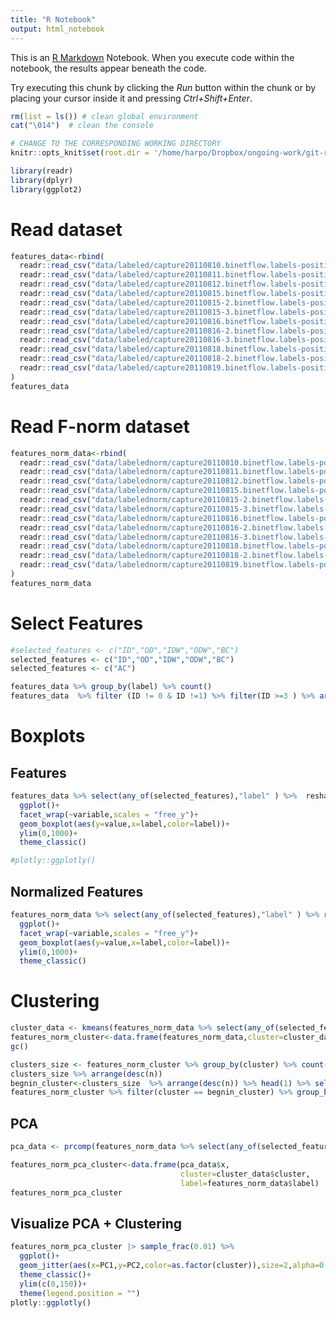 ```yaml
---
title: "R Notebook"
output: html_notebook
---
```


This is an [R Markdown](http://rmarkdown.rstudio.com) Notebook. When you execute code within the notebook, the results appear beneath the code. 

Try executing this chunk by clicking the *Run* button within the chunk or by placing your cursor inside it and pressing *Ctrl+Shift+Enter*. 


```r
rm(list = ls()) # clean global environment
cat("\014")  # clean the console
```



```r
# CHANGE TO THE CORRESPONDING WORKING DIRECTORY
knitr::opts_knit$set(root.dir = '/home/harpo/Dropbox/ongoing-work/git-repos/graph-representation-learning/')
```

```r
library(readr)
library(dplyr)
library(ggplot2)
```
# Read dataset
```r
features_data<-rbind(
  readr::read_csv("data/labeled/capture20110810.binetflow.labels-positive-weights.labeled.csv"),
  readr::read_csv("data/labeled/capture20110811.binetflow.labels-positive-weights.labeled.csv"),
  readr::read_csv("data/labeled/capture20110812.binetflow.labels-positive-weights.labeled.csv"),
  readr::read_csv("data/labeled/capture20110815.binetflow.labels-positive-weights.labeled.csv"),
  readr::read_csv("data/labeled/capture20110815-2.binetflow.labels-positive-weights.labeled.csv"),
  readr::read_csv("data/labeled/capture20110815-3.binetflow.labels-positive-weights.labeled.csv"),
  readr::read_csv("data/labeled/capture20110816.binetflow.labels-positive-weights.labeled.csv"),
  readr::read_csv("data/labeled/capture20110816-2.binetflow.labels-positive-weights.labeled.csv"),
  readr::read_csv("data/labeled/capture20110816-3.binetflow.labels-positive-weights.labeled.csv"),
  readr::read_csv("data/labeled/capture20110818.binetflow.labels-positive-weights.labeled.csv"),
  readr::read_csv("data/labeled/capture20110818-2.binetflow.labels-positive-weights.labeled.csv"),
  readr::read_csv("data/labeled/capture20110819.binetflow.labels-positive-weights.labeled.csv")
)
features_data

```
# Read F-norm dataset

```r
features_norm_data<-rbind(
  readr::read_csv("data/labelednorm/capture20110810.binetflow.labels-positive-weights.ncol.normalized.labeled.csv"),
  readr::read_csv("data/labelednorm/capture20110811.binetflow.labels-positive-weights.ncol.normalized.labeled.csv"),
  readr::read_csv("data/labelednorm/capture20110812.binetflow.labels-positive-weights.ncol.normalized.labeled.csv"),
  readr::read_csv("data/labelednorm/capture20110815.binetflow.labels-positive-weights.ncol.normalized.labeled.csv"),
  readr::read_csv("data/labelednorm/capture20110815-2.binetflow.labels-positive-weights.ncol.normalized.labeled.csv"),
  readr::read_csv("data/labelednorm/capture20110815-3.binetflow.labels-positive-weights.ncol.normalized.labeled.csv"),
  readr::read_csv("data/labelednorm/capture20110816.binetflow.labels-positive-weights.ncol.normalized.labeled.csv"),
  readr::read_csv("data/labelednorm/capture20110816-2.binetflow.labels-positive-weights.ncol.normalized.labeled.csv"),
  readr::read_csv("data/labelednorm/capture20110816-3.binetflow.labels-positive-weights.ncol.normalized.labeled.csv"),
  readr::read_csv("data/labelednorm/capture20110818.binetflow.labels-positive-weights.ncol.normalized.labeled.csv"),
  readr::read_csv("data/labelednorm/capture20110818-2.binetflow.labels-positive-weights.ncol.normalized.labeled.csv"),
  readr::read_csv("data/labelednorm/capture20110819.binetflow.labels-positive-weights.ncol.normalized.labeled.csv")
)
features_norm_data

```

# Select Features
```r
#selected_features <- c("ID","OD","IDW","ODW","BC")
selected_features <- c("ID","OD","IDW","ODW","BC")
selected_features <- c("AC")
```

```r
features_data %>% group_by(label) %>% count()
features_data  %>% filter (ID != 0 & ID !=1) %>% filter(ID >=3 ) %>% arrange(desc(ID) )

```
# Boxplots
## Features
```r
features_data %>% select(any_of(selected_features),"label" ) %>%  reshape2::melt() %>%
  ggplot()+
  facet_wrap(~variable,scales = "free_y")+
  geom_boxplot(aes(y=value,x=label,color=label))+
  ylim(0,1000)+
  theme_classic()

#plotly::ggplotly()
```



## Normalized Features

```r
features_norm_data %>% select(any_of(selected_features),"label" ) %>% reshape2::melt() %>%
  ggplot()+
  facet_wrap(~variable,scales = "free_y")+
  geom_boxplot(aes(y=value,x=label,color=label))+
  ylim(0,1000)+
  theme_classic()
```

# Clustering
```r
cluster_data <- kmeans(features_norm_data %>% select(any_of(selected_features)),centers = 50,nstart = 10, iter.max = 1000)
features_norm_cluster<-data.frame(features_norm_data,cluster=cluster_data$cluster)
gc()
```

```r
clusters_size <- features_norm_cluster %>% group_by(cluster) %>% count()
clusters_size %>% arrange(desc(n))
begnin_cluster<-clusters_size  %>% arrange(desc(n)) %>% head(1) %>% select(cluster) %>% unlist() %>% unname()
features_norm_cluster %>% filter(cluster == begnin_cluster) %>% group_by(label) %>% count()
```

## PCA
```r
pca_data <- prcomp(features_norm_data %>% select(any_of(selected_features)), center = TRUE, scale. = FALSE)
```

```r
features_norm_pca_cluster<-data.frame(pca_data$x,
                                      cluster=cluster_data$cluster,
                                      label=features_norm_data$label)
features_norm_pca_cluster
```



## Visualize PCA + Clustering
```r
features_norm_pca_cluster |> sample_frac(0.01) %>%
  ggplot()+
  geom_jitter(aes(x=PC1,y=PC2,color=as.factor(cluster)),size=2,alpha=0.2)+
  theme_classic()+
  ylim(c(0,150))+
  theme(legend.position = "")
plotly::ggplotly()
```

